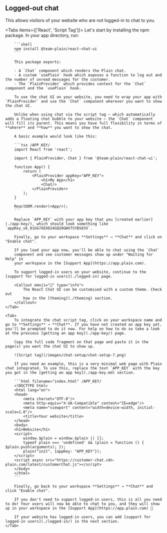 
## Logged-out chat

This allows visitors of your website who are not logged-in to chat to you.

<Tabs items={['React', 'Script Tag']}>
    <Tab>
        Let's start by installing the npm package. In your app directory, run:

        ```shell
        npm install @team-plain/react-chat-ui
        ```

        This package exports:

        - A `Chat` component which renders the Plain chat.
        - A custom `usePlain` hook which exposes a function to log out and the number of unread messages for the customer.
        - The `PlainProvider` which provides context for the `Chat` component and the `usePlain` hook.

        To use the chat UI on your website, you need to wrap your app with `PlainProvider` and use the `Chat` component wherever you want to show the chat UI.

        Unlike when using chat via the script tag — which automatically adds a floating chat bubble to your website — the `Chat` component will fill its parent. This means you have full flexibility in terms of **where** and **how** you want to show the chat.

        A basic example would look like this:

        ```tsx /APP_KEY/
        import React from 'react';

        import { PlainProvider, Chat } from '@team-plain/react-chat-ui';

        function App() {
            return (
                <PlainProvider appKey="APP_KEY">
                    <h1>My App</h1>
                    <Chat/>
                </PlainProvider>
            );
        }

        ReactDOM.render(<App/>);
        ```

        Replace `APP_KEY` with your app key that you [created earlier](./app-key/), which should look something like `appKey_uk_01GG7XEXD24GQ20GWV7SYBS83X`.

        Finally, go to your workspace **Settings** → **Chat** and click on "Enable chat".

        If you load your app now, you'll be able to chat using the `Chat`
        component and see customer messages show up under "Waiting for Help" in
        your workspace in the [Support App](https://app.plain.com).

        To support logged-in users on your website, continue to the [support for logged-in users](./logged-in) page.

        <Callout emoji="🎨" type="info">
            The React Chat UI can be customised with a custom theme. Check out
            how in the [theming](./theming) section.
        </Callout>
    </Tab>

    <Tab>
        To integrate the chat script tag, click on your workspace name and go to **Settings** → **Chat**. If you have not created an app key yet, you'll be prompted to do it now. For help on how to do so take a look at the previous [getting an app key](./app-key/) page.

        Copy the full code fragment on that page and paste it in the page(s) you want the chat UI to show up.

        ![Script tag](/images/chat-setup/chat-setup-7.png)

        If you need an example, this is a very minimal web page with Plain chat integrated. To use this, replace the text `APP_KEY` with the key you got in the [getting an app key](./app-key.md) section.

        ```html filename="index.html" /APP_KEY/
        <!DOCTYPE html>
        <html lang="en">
        <head>
            <meta charset="UTF-8"/>
            <meta http-equiv="X-UA-Compatible" content="IE=edge"/>
            <meta name="viewport" content="width=device-width, initial-scale=1.0"/>
            <title>Your website</title>
        </head>
        <body>
        <h1>Website</h1>
        <script>
            window.$plain = window.$plain || [];
            typeof plain === 'undefined' && (plain = function () { $plain.push(arguments); });
            plain("init", {appKey: "APP_KEY"});
        </script>
        <script async src="https://customer-chat.cdn-plain.com/latest/customerChat.js"></script>
        </body>
        </html>
        ```

        Finally, go back to your workspace **Settings** → **Chat** and click "Enable chat".

        If you don't need to support logged-in users, this is all you need to do! Your users will now be able to chat to you, and they will show up in your workspace in the [Support App](https://app.plain.com) 🎉

        If your website has logged-in users, you can add [support for logged-in users](./logged-in/) in the next section.
    </Tab>
</Tabs>


